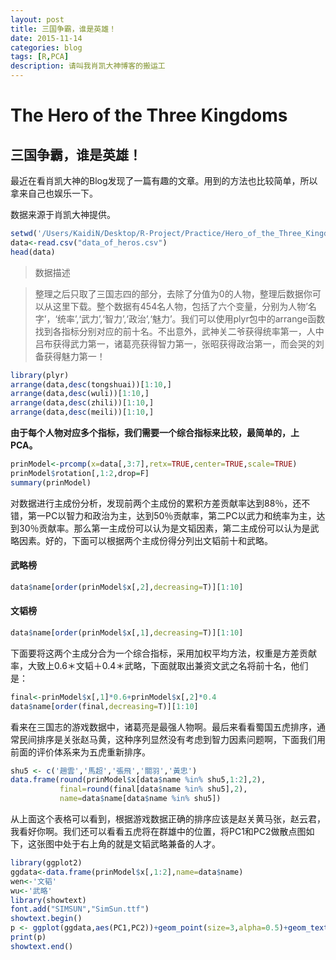 ```yaml
---
layout: post
title: 三国争霸，谁是英雄！
date: 2015-11-14
categories: blog
tags: [R,PCA]
description: 请叫我肖凯大神博客的搬运工
---
```


The Hero of the Three Kingdoms 
===============
三国争霸，谁是英雄！
----------------

最近在看肖凯大神的Blog发现了一篇有趣的文章。用到的方法也比较简单，所以拿来自己也娱乐一下。

数据来源于肖凯大神提供。

```r
setwd('/Users/KaidiN/Desktop/R-Project/Practice/Hero_of_the_Three_Kingdoms /')
data<-read.csv("data_of_heros.csv")
head(data)
```

>数据描述


>整理之后只取了三国志四的部分，去除了分值为0的人物，整理后数据你可以从这里下载。整个数据有454名人物，包括了六个变量，分别为人物'名字'，'统率','武力','智力','政治','魅力'。我们可以使用plyr包中的arrange函数找到各指标分别对应的前十名。不出意外，武神关二爷获得统率第一，人中吕布获得武力第一，诸葛亮获得智力第一，张昭获得政治第一，而会哭的刘备获得魅力第一！

```r
library(plyr)
arrange(data,desc(tongshuai))[1:10,]
arrange(data,desc(wuli))[1:10,]
arrange(data,desc(zhili))[1:10,]
arrange(data,desc(meili))[1:10,]
```

**由于每个人物对应多个指标，我们需要一个综合指标来比较，最简单的，上PCA。**

```r
prinModel<-prcomp(x=data[,3:7],retx=TRUE,center=TRUE,scale=TRUE)
prinModel$rotation[,1:2,drop=F]
summary(prinModel)
```

对数据进行主成份分析，发现前两个主成份的累积方差贡献率达到88％，还不错，第一PC以智力和政治为主，达到50％贡献率，第二PC以武力和统率为主，达到30％贡献率。那么第一主成份可以认为是文韬因素，第二主成份可以认为是武略因素。好的，下面可以根据两个主成份得分列出文韬前十和武略。

#### 武略榜

```r
data$name[order(prinModel$x[,2],decreasing=T)][1:10]
```

#### 文韬榜

```r
data$name[order(prinModel$x[,1],decreasing=T)][1:10]
```

下面要将这两个主成分合为一个综合指标，采用加权平均方法，权重是方差贡献率，大致上0.6＊文韬＋0.4＊武略，下面就取出兼资文武之名将前十名，他们是：

```r
final<-prinModel$x[,1]*0.6+prinModel$x[,2]*0.4
data$name[order(final,decreasing=T)][1:10]
```

看来在三国志的游戏数据中，诸葛亮是最强人物啊。最后来看看蜀国五虎排序，通常民间排序是关张赵马黄，这种序列显然没有考虑到智力因素问题啊，下面我们用前面的评价体系来为五虎重新排序。

```r
shu5 <- c('趙雲','馬超','張飛','關羽','黃忠')
data.frame(round(prinModel$x[data$name %in% shu5,1:2],2),
           final=round(final[data$name %in% shu5],2),
           name=data$name[data$name %in% shu5])
```

从上面这个表格可以看到，根据游戏数据正确的排序应该是赵关黄马张，赵云君，我看好你啊。我们还可以看看五虎将在群雄中的位置，将PC1和PC2做散点图如下，这张图中处于右上角的就是文韬武略兼备的人才。

```r
library(ggplot2)
ggdata<-data.frame(prinModel$x[,1:2],name=data$name)
wen<-'文韬'
wu<-'武略'
library(showtext)
font.add("SIMSUN","SimSun.ttf")
showtext.begin()
p <- ggplot(ggdata,aes(PC1,PC2))+geom_point(size=3,alpha=0.5)+geom_text(data=subset(ggdata,name %in% shu5,family='SIMSUN'),aes(label=name))+labs(x=wen,y=wu,family='SIMSUN')+theme_bw()
print(p)
showtext.end()
```